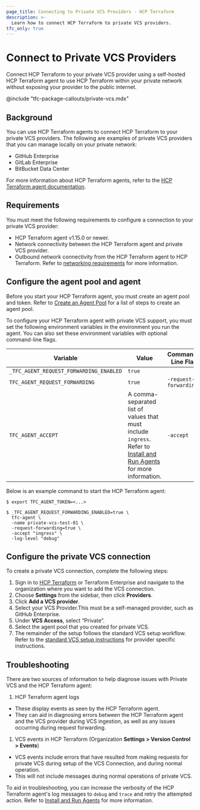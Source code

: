 ```yaml
---
page_title: Connecting to Private VCS Providers - HCP Terraform
description: >-
  Learn how to connect HCP Terraform to private VCS providers.
tfc_only: true
---
```


# Connect to Private VCS Providers

Connect HCP Terraform to your private VCS provider using a self-hosted HCP Terraform agent to use HCP Terraform within your private network without exposing your provider to the public internet.

<!-- BEGIN: TFC:only name:pnp-callout -->
@include "tfc-package-callouts/private-vcs.mdx"
<!-- END: TFC:only name:pnp-callout -->

## Background

You can use HCP Terraform agents to connect HCP Terraform to your private VCS providers. The following are examples of private VCS providers that you can manage locally on your private network:

- GitHub Enterprise
- GitLab Enterprise
- BitBucket Data Center

For more information about HCP Terraform agents, refer to the [HCP Terraform agent documentation](/terraform/cloud-docs/agents).

## Requirements

You must meet the following requirements to configure a connection to your private VCS provider:

- HCP Terraform agent v1.15.0 or newer.
- Network connectivity between the HCP Terraform agent and private VCS provider.
- Outbound network connectivity from the HCP Terraform agent to HCP Terraform. Refer to [networking requirements](/terraform/cloud-docs/agents/requirements#networking-requirements) for more information.

## Configure the agent pool and agent

Before you start your HCP Terraform agent, you must create an agent pool and token. Refer to [Create an Agent Pool](/terraform/cloud-docs/agents/agent-pools#create-an-agent-pool) for a list of steps to create an agent pool.

To configure your HCP Terraform agent with private VCS support, you must set the following environment variables in the environment you run the agent. You can also set these environment variables with optional command-line flags.

| Variable | Value | Command-Line Flag |
| -------- | ----- | ----------------- |
| `_TFC_AGENT_REQUEST_FORWARDING_ENABLED` | `true` | |
| `TFC_AGENT_REQUEST_FORWARDING` | `true` | `-request-forwarding` |
| `TFC_AGENT_ACCEPT` | A comma-separated list of values that  must include `ingress`. Refer to [Install and Run Agents](/terraform/cloud-docs/agents/agents#accept) for more information. | `-accept` |

Below is an example command to start the HCP Terraform agent:

```shell-session
$ export TFC_AGENT_TOKEN=<...>
```

```shell-session
$ _TFC_AGENT_REQUEST_FORWARDING_ENABLED=true \
  tfc-agent \
  -name private-vcs-test-01 \
  -request-forwarding=true \
  -accept "ingress" \
  -log-level "debug"
```

## Configure the private VCS connection

To create a private VCS connection, complete the following steps:

1. Sign in to [HCP Terraform](https://app.terraform.io/) or Terraform Enterprise and navigate to the organization where you want to add the VCS connection.
1. Choose **Settings** from the sidebar, then click **Providers**.
1. Click **Add a VCS provider**.
1. Select your VCS Provider.This must be a self-managed provider, such as GitHub Enterprise.
1. Under **VCS Access**, select “Private”.
1. Select the agent pool that you created for private VCS.
1. The remainder of the setup follows the standard VCS setup workflow. Refer to the [standard VCS setup instructions](/terraform/cloud-docs/vcs) for provider specific instructions.


## Troubleshooting

There are two sources of information to help diagnose issues with Private VCS and the HCP Terraform agent:

1. HCP Terraform agent logs
  - These display events as seen by the HCP Terraform agent.
  - They can aid in diagnosing errors between the HCP Terraform agent and the VCS provider during VCS ingestion, as well as any issues occurring during request forwarding.
1. VCS events in HCP Terraform (Organization **Settings > Version Control > Events**)
  - VCS events include errors that have resulted from making requests for private VCS during setup of the VCS Connection, and during normal operation.
  - This will not include messages during normal operations of private VCS.

To aid in troubleshooting, you can increase the verbosity of the HCP Terraform agent's log messages  to `debug` and `trace` and retry the attempted action. Refer to [Install and Run Agents](/terraform/cloud-docs/agents/agents#log-level) for more information.

